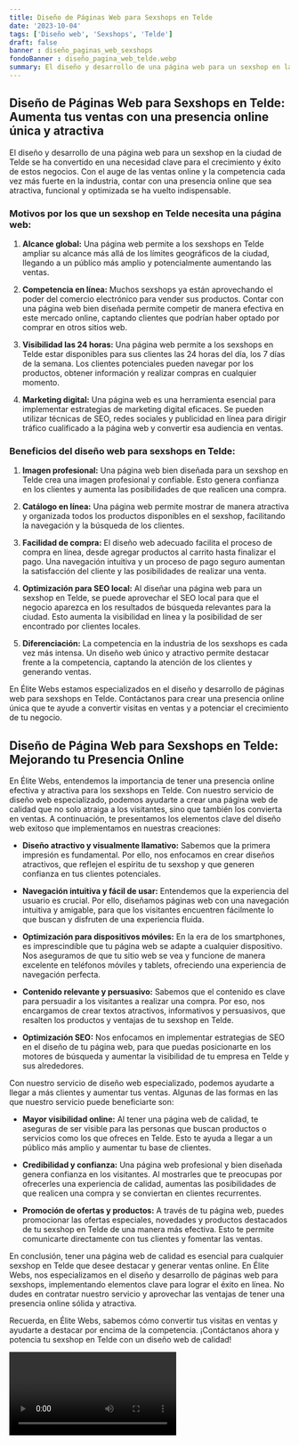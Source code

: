 ```yaml
---
title: Diseño de Páginas Web para Sexshops en Telde
date: '2023-10-04'
tags: ['Diseño web', 'Sexshops', 'Telde']
draft: false
banner : diseño_paginas_web_sexshops
fondoBanner : diseño_pagina_web_telde.webp
summary: El diseño y desarrollo de una página web para un sexshop en la ciudad de Telde se ha convertido en una necesidad clave para el crecimiento y éxito de estos negocios. Con el auge de las ventas online y la competencia cada vez más fuerte en la industria, contar con una presencia online que sea atractiva, funcional y optimizada se ha vuelto indispensable.
---
```


## Diseño de Páginas Web para Sexshops en Telde: Aumenta tus ventas con una presencia online única y atractiva

El diseño y desarrollo de una página web para un sexshop en la ciudad de Telde se ha convertido en una necesidad clave para el crecimiento y éxito de estos negocios. Con el auge de las ventas online y la competencia cada vez más fuerte en la industria, contar con una presencia online que sea atractiva, funcional y optimizada se ha vuelto indispensable.

### Motivos por los que un sexshop en Telde necesita una página web:

1. **Alcance global:** Una página web permite a los sexshops en Telde ampliar su alcance más allá de los límites geográficos de la ciudad, llegando a un público más amplio y potencialmente aumentando las ventas.

2. **Competencia en línea:** Muchos sexshops ya están aprovechando el poder del comercio electrónico para vender sus productos. Contar con una página web bien diseñada permite competir de manera efectiva en este mercado online, captando clientes que podrían haber optado por comprar en otros sitios web.

3. **Visibilidad las 24 horas:** Una página web permite a los sexshops en Telde estar disponibles para sus clientes las 24 horas del día, los 7 días de la semana. Los clientes potenciales pueden navegar por los productos, obtener información y realizar compras en cualquier momento.

4. **Marketing digital:** Una página web es una herramienta esencial para implementar estrategias de marketing digital eficaces. Se pueden utilizar técnicas de SEO, redes sociales y publicidad en línea para dirigir tráfico cualificado a la página web y convertir esa audiencia en ventas.

### Beneficios del diseño web para sexshops en Telde:

1. **Imagen profesional:** Una página web bien diseñada para un sexshop en Telde crea una imagen profesional y confiable. Esto genera confianza en los clientes y aumenta las posibilidades de que realicen una compra.

2. **Catálogo en línea:** Una página web permite mostrar de manera atractiva y organizada todos los productos disponibles en el sexshop, facilitando la navegación y la búsqueda de los clientes.

3. **Facilidad de compra:** El diseño web adecuado facilita el proceso de compra en línea, desde agregar productos al carrito hasta finalizar el pago. Una navegación intuitiva y un proceso de pago seguro aumentan la satisfacción del cliente y las posibilidades de realizar una venta.

4. **Optimización para SEO local:** Al diseñar una página web para un sexshop en Telde, se puede aprovechar el SEO local para que el negocio aparezca en los resultados de búsqueda relevantes para la ciudad. Esto aumenta la visibilidad en línea y la posibilidad de ser encontrado por clientes locales.

5. **Diferenciación:** La competencia en la industria de los sexshops es cada vez más intensa. Un diseño web único y atractivo permite destacar frente a la competencia, captando la atención de los clientes y generando ventas.

En Élite Webs estamos especializados en el diseño y desarrollo de páginas web para sexshops en Telde. Contáctanos para crear una presencia online única que te ayude a convertir visitas en ventas y a potenciar el crecimiento de tu negocio.

<GifSeo />

<Cta />

## Diseño de Página Web para Sexshops en Telde: Mejorando tu Presencia Online

En Élite Webs, entendemos la importancia de tener una presencia online efectiva y atractiva para los sexshops en Telde. Con nuestro servicio de diseño web especializado, podemos ayudarte a crear una página web de calidad que no solo atraiga a los visitantes, sino que también los convierta en ventas. A continuación, te presentamos los elementos clave del diseño web exitoso que implementamos en nuestras creaciones:

- **Diseño atractivo y visualmente llamativo:** Sabemos que la primera impresión es fundamental. Por ello, nos enfocamos en crear diseños atractivos, que reflejen el espíritu de tu sexshop y que generen confianza en tus clientes potenciales.

- **Navegación intuitiva y fácil de usar:** Entendemos que la experiencia del usuario es crucial. Por ello, diseñamos páginas web con una navegación intuitiva y amigable, para que los visitantes encuentren fácilmente lo que buscan y disfruten de una experiencia fluida.

- **Optimización para dispositivos móviles:** En la era de los smartphones, es imprescindible que tu página web se adapte a cualquier dispositivo. Nos aseguramos de que tu sitio web se vea y funcione de manera excelente en teléfonos móviles y tablets, ofreciendo una experiencia de navegación perfecta.

- **Contenido relevante y persuasivo:** Sabemos que el contenido es clave para persuadir a los visitantes a realizar una compra. Por eso, nos encargamos de crear textos atractivos, informativos y persuasivos, que resalten los productos y ventajas de tu sexshop en Telde.

- **Optimización SEO:** Nos enfocamos en implementar estrategias de SEO en el diseño de tu página web, para que puedas posicionarte en los motores de búsqueda y aumentar la visibilidad de tu empresa en Telde y sus alrededores.

Con nuestro servicio de diseño web especializado, podemos ayudarte a llegar a más clientes y aumentar tus ventas. Algunas de las formas en las que nuestro servicio puede beneficiarte son:

- **Mayor visibilidad online:** Al tener una página web de calidad, te aseguras de ser visible para las personas que buscan productos o servicios como los que ofreces en Telde. Esto te ayuda a llegar a un público más amplio y aumentar tu base de clientes.

- **Credibilidad y confianza:** Una página web profesional y bien diseñada genera confianza en los visitantes. Al mostrarles que te preocupas por ofrecerles una experiencia de calidad, aumentas las posibilidades de que realicen una compra y se conviertan en clientes recurrentes.

- **Promoción de ofertas y productos:** A través de tu página web, puedes promocionar las ofertas especiales, novedades y productos destacados de tu sexshop en Telde de una manera más efectiva. Esto te permite comunicarte directamente con tus clientes y fomentar las ventas.

En conclusión, tener una página web de calidad es esencial para cualquier sexshop en Telde que desee destacar y generar ventas online. En Élite Webs, nos especializamos en el diseño y desarrollo de páginas web para sexshops, implementando elementos clave para lograr el éxito en línea. No dudes en contratar nuestro servicio y aprovechar las ventajas de tener una presencia online sólida y atractiva.

Recuerda, en Élite Webs, sabemos cómo convertir tus visitas en ventas y ayudarte a destacar por encima de la competencia. ¡Contáctanos ahora y potencia tu sexshop en Telde con un diseño web de calidad!

<Video />

<CtaBot job='Sexshops' city='Telde'/>

<Gmaps query='Telde+españa+maps' />